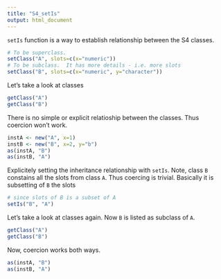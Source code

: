 ```yaml
---
title: "S4_setIs"
output: html_document
---
```


`setIs` function is a way to establish relationship between the S4 classes.

```r
# To be superclass.
setClass("A", slots=c(x="numeric"))
# To be subclass.  It has more details - i.e. more slots
setClass("B", slots=c(x="numeric", y="character"))
```
Let's take a look at classes
```r
getClass("A")
getClass("B")
```
There is no simple or explicit relatioship between the classes. 
Thus coercion won't work.
```r
instA <- new("A", x=1)
instB <- new("B", x=2, y="b")
as(instA, "B")
as(instB, "A")
```
Explicitely setting the inheritance relationship with `setIs`.
Note, class `B` constains all the slots from class `A`.
Thus coercing is trivial. Basically it is subsetting of `B` the slots
```r
# since slots of B is a subset of A 
setIs("B", "A")  
```
Let's take a look at classes again. Now `B` is listed as subclass of `A`.
```r
getClass("A")
getClass("B")
```
Now, coercion works both ways.
```r
as(instA, "B")
as(instB, "A")
```



